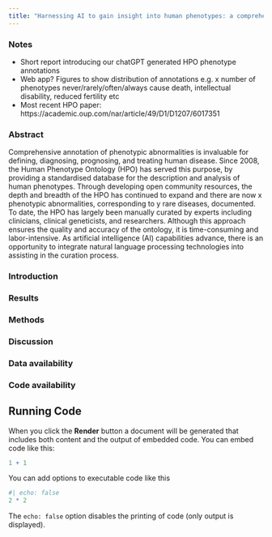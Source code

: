 ```yaml
---
title: "Harnessing AI to gain insight into human phenotypes: a comprehensive annotation and exploration of the Human Phenotype Ontology "
---
```


### Notes

-   Short report introducing our chatGPT generated HPO phenotype annotations
-   Web app? Figures to show distribution of annotations e.g. x number of phenotypes never/rarely/often/always cause death, intellectual disability, reduced fertility etc
-   Most recent HPO paper: https://academic.oup.com/nar/article/49/D1/D1207/6017351

### Abstract

Comprehensive annotation of phenotypic abnormalities is invaluable for defining, diagnosing, prognosing, and treating human disease. Since 2008, the Human Phenotype Ontology (HPO) has served this purpose, by providing a standardised database for the description and analysis of human phenotypes. Through developing open community resources, the depth and breadth of the HPO has continued to expand and there are now x phenotypic abnormalities, corresponding to y rare diseases, documented. To date, the HPO has largely been manually curated by experts including clinicians, clinical geneticists, and researchers. Although this approach ensures the quality and accuracy of the ontology, it is time-consuming and labor-intensive. As artificial intelligence (AI) capabilities advance, there is an opportunity to integrate natural language processing technologies into assisting in the curation process. 

### Introduction

### Results

### Methods

### Discussion

### Data availability

### Code availability

## Running Code

When you click the **Render** button a document will be generated that includes both content and the output of embedded code. You can embed code like this:

```r
1 + 1
```

You can add options to executable code like this

```r
#| echo: false
2 * 2
```

The `echo: false` option disables the printing of code (only output is displayed).
